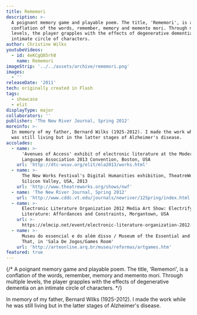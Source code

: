 ```yaml
---
title: Rememori
description: >-
  A poignant memory game and playable poem. The title, 'Rememori', is a
  conflation of the words, remember, memory and memento mori. Through multiple
  levels, the player grapples with the effects of degenerative dementia on an
  intimate circle of characters.
author: Christine Wilks
youtubeVideos:
  - id: 4eKCgQ85rh8
    name: Rememori
imageStrip: '../../assets/archive/rememori.png'
images:
  - ''
releaseDate: '2011'
tech: originally created in Flash
tags:
  - showcase
  - elit
displayType: major
collaborators: ''
publisher: 'The New River Journal, Spring 2012'
moreinfo: >-
  In memory of my father, Bernard Wilks (1925-2012). I made the work while he
  was still living but in the latter stages of Alzheimer's disease.
accolades:
  - name: >-
      'Avenues of Access' exhibit of electronic literature at the Modern
      Language Association 2013 Convention, Boston, USA
    url: 'http://dtc-wsuv.org/elit/mla2013/works.html'
  - name: >-
      The New Works Festival's Digital Humanities exhibition, TheatreWorks,
      Silicon Valley, USA, 2013
    url: 'http://www.theatreworks.org/shows/nwf'
  - name: 'The New River Journal, Spring 2012'
    url: 'http://www.cddc.vt.edu/journals/newriver/12Spring/index.html'
  - name: >-
      Electronic Literature Organization 2012 Media Art Show: Electrifying
      Literature: Affordances and Constraints, Morgantown, USA
    url: >-
      https://elmcip.net/event/electronic-literature-organization-2012-media-art-show-electrifying-literature-affordances-and
  - name: >-
      Museu do essencial e do além disso / Museum of the Essential and Beyond
      That, in 'Sala De Jogos/Games Room'
    url: 'http://arteonline.arq.br/museu/reformas/artgames.htm'
featured: true
---
```


{/* A poignant memory game and playable poem. The title, 'Rememori', is a conflation of the words, remember, memory and memento mori. Through multiple levels, the player grapples with the effects of degenerative dementia on an intimate circle of characters. */}

In memory of my father, Bernard Wilks (1925-2012). I made the work while he was still living but in the latter stages of Alzheimer's disease.

